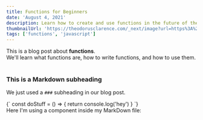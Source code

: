```yaml
---
title: Functions for Beginners
date: 'August 4, 2021'
description: Learn how to create and use functions in the future of the planet earth
thumbnailUrl: 'https://theodorusclarence.com/_next/image?url=https%3A%2F%2Fres.cloudinary.com%2Ftheodorusclarence%2Fimage%2Fupload%2Fq_auto%2Cf_auto%2Cc_fill%2Car_5%3A2%2Cw_1200%2Ftheodorusclarence%2Fbanner%2Fsawyer-bengtson-umRPY9w3q1c-unsplash_aw4tur&w=1200&q=75'
tags: ['functions', 'javascript']
---
```


<div>
    This is a blog post about <strong>functions</strong>. <br />
    We'll learn what functions are, how to write functions, and how to use them.
</div>

<br />

### This is a Markdown subheading

We just used a `###` subheading in our blog post.

<SyntaxHighlighter language="javascript">
    {`
    const doStuff = () => {
      return console.log('hey')
    }
  `}
</SyntaxHighlighter>

<div>Here I'm using a component inside my MarkDown file: </div>

